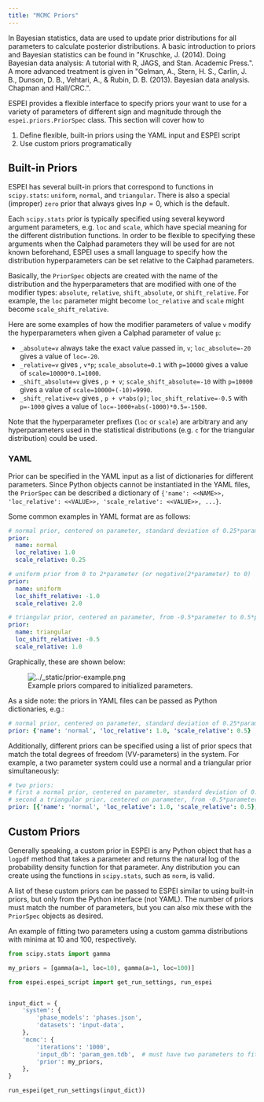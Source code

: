 ```yaml
---
title: "MCMC Priors"
---
```


In Bayesian statistics, data are used to update prior distributions for
all parameters to calculate posterior distributions. A basic
introduction to priors and Bayesian statistics can be found in
\"Kruschke, J. (2014). Doing Bayesian data analysis: A tutorial with R,
JAGS, and Stan. Academic Press.\". A more advanced treatment is given in
\"Gelman, A., Stern, H. S., Carlin, J. B., Dunson, D. B., Vehtari, A., &
Rubin, D. B. (2013). Bayesian data analysis. Chapman and Hall/CRC.\".

ESPEI provides a flexible interface to specify priors your want to use
for a variety of parameters of different sign and magnitude through the
`espei.priors.PriorSpec` class. This section will cover how to

1.  Define flexible, built-in priors using the YAML input and ESPEI
    script
2.  Use custom priors programatically

## Built-in Priors

ESPEI has several built-in priors that correspond to functions in
`scipy.stats`: `uniform`, `normal`, and `triangular`. There is also a
special (improper) `zero` prior that always gives $\ln p = 0$, which is
the default.

Each `scipy.stats` prior is typically specified using several keyword
argument parameters, e.g. `loc` and `scale`, which have special meaning
for the different distribution functions. In order to be flexible to
specifying these arguments when the Calphad parameters they will be used
for are not known beforehand, ESPEI uses a small language to specify how
the distribution hyperparameters can be set relative to the Calphad
parameters.

Basically, the `PriorSpec` objects are created with the name of the
distribution and the hyperparameters that are modified with one of the
modifier types: `absolute`, `relative`, `shift_absolute`, or
`shift_relative`. For example, the `loc` parameter might become
`loc_relative` and `scale` might become `scale_shift_relative`.

Here are some examples of how the modifier parameters of value `v`
modify the hyperparameters when given a Calphad parameter of value `p`:

-   `_absolute=v` always take the exact value passed in, `v`;
    `loc_absolute=-20` gives a value of `loc=-20`.
-   `_relative=v` gives , `v*p`; `scale_absolute=0.1` with `p=10000`
    gives a value of `scale=10000*0.1=1000`.
-   `_shift_absolute=v` gives , `p + v`; `scale_shift_absolute=-10` with
    `p=10000` gives a value of `scale=10000+(-10)=9990`.
-   `_shift_relative=v` gives , `p + v*abs(p)`;
    `loc_shift_relative=-0.5` with `p=-1000` gives a value of
    `loc=-1000+abs(-1000)*0.5=-1500`.

Note that the hyperparameter prefixes (`loc` or `scale`) are arbitrary
and any hyperparameters used in the statistical distributions (e.g. `c`
for the triangular distribution) could be used.

### YAML

Prior can be specified in the YAML input as a list of dictionaries for
different parameters. Since Python objects cannot be instantiated in the
YAML files, the `PriorSpec` can be described a dictionary of
`{'name': <<NAME>>, 'loc_relative': <<VALUE>>, 'scale_relative': <<VALUE>>, ...}`.

Some common examples in YAML format are as follows:

``` YAML
# normal prior, centered on parameter, standard deviation of 0.25*parameter
prior:
  name: normal
  loc_relative: 1.0
  scale_relative: 0.25

# uniform prior from 0 to 2*parameter (or negative(2*parameter) to 0)
prior:
  name: uniform
  loc_shift_relative: -1.0
  scale_relative: 2.0

# triangular prior, centered on parameter, from -0.5*parameter to 0.5*parameter
prior:
  name: triangular
  loc_shift_relative: -0.5
  scale_relative: 1.0
```

Graphically, these are shown below:

<figure>
<img src="../_static/prior-example.png" alt="../_static/prior-example.png" />
<figcaption>Example priors compared to initialized
parameters.</figcaption>
</figure>

As a side note: the priors in YAML files can be passed as Python
dictionaries, e.g.:

``` YAML
# normal prior, centered on parameter, standard deviation of 0.25*parameter
prior: {'name': 'normal', 'loc_relative': 1.0, 'scale_relative': 0.5}
```

Additionally, different priors can be specified using a list of prior
specs that match the total degrees of freedom (VV-parameters) in the
system. For example, a two parameter system could use a normal and a
triangular prior simultaneously:

``` YAML
# two priors:
# first a normal prior, centered on parameter, standard deviation of 0.25*parameter
# second a triangular prior, centered on parameter, from -0.5*parameter to 0.5*parameter
prior: [{'name': 'normal', 'loc_relative': 1.0, 'scale_relative': 0.5}, {'name': 'triangular', 'loc_shift_relative': -0.5, 'scale_relative': 1.0}]
```

## Custom Priors

Generally speaking, a custom prior in ESPEI is any Python object that
has a `logpdf` method that takes a parameter and returns the natural log
of the probability density function for that parameter. Any distribution
you can create using the functions in `scipy.stats`, such as `norm`, is
valid.

A list of these custom priors can be passed to ESPEI similar to using
built-in priors, but only from the Python interface (not YAML). The
number of priors must match the number of parameters, but you can also
mix these with the `PriorSpec` objects as desired.

An example of fitting two parameters using a custom gamma distributions
with minima at 10 and 100, respectively.

``` python
from scipy.stats import gamma

my_priors = [gamma(a=1, loc=10), gamma(a=1, loc=100)]

from espei.espei_script import get_run_settings, run_espei


input_dict = {
    'system': {
        'phase_models': 'phases.json',
        'datasets': 'input-data',
    },
    'mcmc': {
        'iterations': '1000',
        'input_db': 'param_gen.tdb',  # must have two parameters to fit
        'prior': my_priors,
    },
}

run_espei(get_run_settings(input_dict))
```
